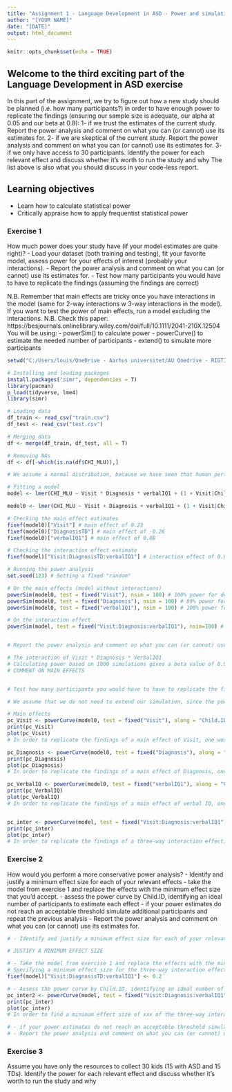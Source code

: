 ```yaml
---
title: "Assignment 1 - Language Development in ASD - Power and simulations"
author: "[YOUR NAME]"
date: "[DATE]"
output: html_document
---
```


```r
knitr::opts_chunk$set(echo = TRUE)
```

## Welcome to the third exciting part of the Language Development in ASD exercise

In this part of the assignment, we try to figure out how a new study should be planned (i.e. how many participants?) in order to have enough power to replicate the findings (ensuring our sample size is adequate, our alpha at 0.05 and our beta at 0.8):
1- if we trust the estimates of the current study. Report the power analysis and comment on what you can (or cannot) use its estimates for.
2- if we are skeptical of the current study. Report the power analysis and comment on what you can (or cannot) use its estimates for.
3- if we only have access to 30 participants. Identify the power for each relevant effect and discuss whether it's worth to run the study and why
The list above is also what you should discuss in your code-less report.


## Learning objectives

- Learn how to calculate statistical power
- Critically appraise how to apply frequentist statistical power

### Exercise 1

How much power does your study have (if your model estimates are quite right)?
- Load your dataset (both training and testing), fit your favorite model, assess power for your effects of interest (probably your interactions).
- Report the power analysis and comment on what you can (or cannot) use its estimates for.
- Test how many participants you would have to have to replicate the findings (assuming the findings are correct)

N.B. Remember that main effects are tricky once you have interactions in the model (same for 2-way interactions w 3-way interactions in the model). If you want to test the power of main effects, run a model excluding the interactions.
N.B. Check this paper: https://besjournals.onlinelibrary.wiley.com/doi/full/10.1111/2041-210X.12504
You will be using:
- powerSim() to calculate power
- powerCurve() to estimate the needed number of participants
- extend() to simulate more participants

```r
setwd("C:/Users/louis/OneDrive - Aarhus universitet/AU Onedrive - RIGTIG/- 3. Semester/Experimental Methods III/Classes/Assignment 2/Assignment-2")

# Installing and loading packages
install.packages("simr", dependencies = T)
library(pacman)
p_load(tidyverse, lme4)
library(simr)

# Loading data
df_train <- read_csv("train.csv")
df_test <- read_csv("test.csv")

# Merging data
df <- merge(df_train, df_test, all = T)

# Removing NAs
df <- df[-which(is.na(df$CHI_MLU)),]

# We assume a normal distribution, because we have seen that human perform normally-distributed in similar intelligent tasks.

# Fitting a model
model <- lmer(CHI_MLU ~ Visit * Diagnosis * verbalIQ1 + (1 + Visit|Child.ID), df, REML = F, control = lmerControl(optimizer = "nloptwrap", calc.derivs = F))

model0 <- lmer(CHI_MLU ~ Visit + Diagnosis + verbalIQ1 + (1 + Visit|Child.ID), df, REML = F, control = lmerControl(optimizer = "nloptwrap", calc.derivs = F))

# Checking the main effect estimates
fixef(model0)["Visit"] # main effect of 0.23
fixef(model0)["DiagnosisTD"] # main effect of -0.26
fixef(model0)["verbalIQ1"] # main effect of 0.08

# Checking the interaction effect estimate
fixef(model)["Visit:DiagnosisTD:verbalIQ1"] # interaction effect of 0.02

# Running the power analysis
set.seed(123) # Setting a fixed "random"

# On the main effects (model without interactions)
powerSim(model0, test = fixed("Visit"), nsim = 100) # 100% power for detecting effect of visit (nsim = 100)
powerSim(model0, test = fixed("Diagnosis"), nsim = 100) # 89% power for detecting effect of diagnosis (nsim = 100)
powerSim(model0, test = fixed("verbalIQ1"), nsim = 100) # 100% power for detecting effect of verbal IQ (nsim = 100)

# On the interaction effect
powerSim(model, test = fixed("Visit:Diagnosis:verbalIQ1"), nsim=100) # 97% power for detecting the three-way interaction effect (nsim = 100)


# Report the power analysis and comment on what you can (or cannot) use its estimates for.

# The interaction of Visit * Diagnosis * VerbalIQ1
# Calculating power based on 1000 simulations gives a beta value of 0.97. This means, that an interaction effect of this size (0.02) is easily detected with a sample like this. It might even be an overpowered study.
# COMMENT ON MAIN EFFECTS


# Test how many participants you would have to have to replicate the findings (assuming the findings are correct)

# We assume that we do not need to extend our simulation, since the powers of the different effects already are above 0.80. It is rather a question about not overpowering the study. We do not need this many participants to detect these effects - neither main effects nor interaction effect.

# Main effects
pc_Visit <- powerCurve(model0, test = fixed("Visit"), along = "Child.ID", nsim = 100)
print(pc_Visit)
plot(pc_Visit)
# In order to replicate the findings of a main effect of Visit, one would need 10 participants (resulting in a beta-value/power of .87)

pc_Diagnosis <- powerCurve(model0, test = fixed("Diagnosis"), along = "Child.ID", nsim = 100)
print(pc_Diagnosis)
plot(pc_Diagnosis)
# In order to replicate the findings of a main effect of Diagnosis, one would not really need that many participants. Even with as few as 3 participants, the power is estimated to 0.92.

pc_VerbalIQ <- powerCurve(model0, test = fixed("verbalIQ1"), along = "Child.ID", nsim = 100)
print(pc_VerbalIQ)
plot(pc_VerbalIQ)
# In order to replicate the findings of a main effect of verbal IQ, one would need aroung xx participants (resulting in a beta-value/power of .xx)


pc_inter <- powerCurve(model, test = fixed("Visit:Diagnosis:verbalIQ1"), along = "Child.ID", nsim = 100)
print(pc_inter)
plot(pc_inter)
# In order to replicate the findings of a three-way interaction effect, one would need 31 participants (resulting in a beta-value/power of .8)


```


### Exercise 2

How would you perform a more conservative power analysis?
- Identify and justify a minimum effect size for each of your relevant effects
- take the model from exercise 1 and replace the effects with the minimum effect size that you'd accept.
- assess the power curve by Child.ID, identifying an ideal number of participants to estimate each effect
- if your power estimates do not reach an acceptable threshold simulate additional participants and repeat the previous analysis
- Report the power analysis and comment on what you can (or cannot) use its estimates for.

```r
# - Identify and justify a minimum effect size for each of your relevant effects

# JUSTIFY A MINIMUM EFFECT SIZE

# - Take the model from exercise 1 and replace the effects with the minimum effect size that you'd accept.
# Specifying a minimum effect size for the three-way interaction effect
fixef(model)["Visit:DiagnosisTD:verbalIQ1"] <- 0.2

# - Assess the power curve by Child.ID, identifying an ideal number of participants to estimate each effect
pc_inter2 <- powerCurve(model, test = fixed("Visit:Diagnosis:verbalIQ1"), along = "Child.ID", nsim = 100)
print(pc_inter)
plot(pc_inter)
# In order to find a minimum effect size of xxx of the three-way interaction effect, one would need xx participants (resulting in a beta-value/power of .xx)

# - if your power estimates do not reach an acceptable threshold simulate additional participants and repeat the previous analysis
# - Report the power analysis and comment on what you can (or cannot) use its estimates for.
```


### Exercise 3

Assume you have only the resources to collect 30 kids (15 with ASD and 15 TDs). Identify the power for each relevant effect and discuss whether it's worth to run the study and why

```r

```
